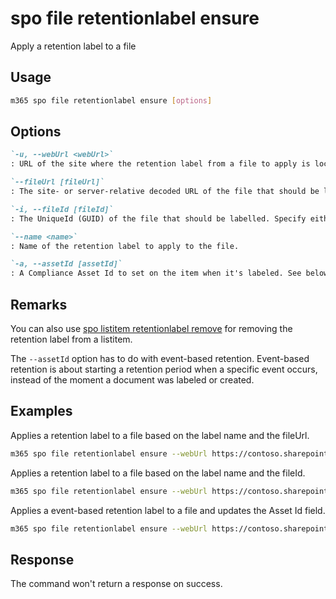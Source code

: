 
# spo file retentionlabel ensure

Apply a retention label to a file

## Usage

```sh
m365 spo file retentionlabel ensure [options]
```

## Options

```md definition-list
`-u, --webUrl <webUrl>`
: URL of the site where the retention label from a file to apply is located.

`--fileUrl [fileUrl]`
: The site- or server-relative decoded URL of the file that should be labelled. Specify either `fileUrl` or `fileId` but not both.

`-i, --fileId [fileId]`
: The UniqueId (GUID) of the file that should be labelled. Specify either `fileUrl` or `fileId` but not both.

`--name <name>`
: Name of the retention label to apply to the file.

`-a, --assetId [assetId]`
: A Compliance Asset Id to set on the item when it's labeled. See below for more information.
```

<Global />

## Remarks

You can also use [spo listitem retentionlabel remove](./../../../cmd/spo/listitem/listitem-retentionlabel-remove.mdx) for removing the retention label from a listitem.

The `--assetId` option has to do with event-based retention. Event-based retention is about starting a retention period when a specific event occurs, instead of the moment a document was labeled or created.

## Examples

Applies a retention label to a file based on the label name and the fileUrl.

```sh
m365 spo file retentionlabel ensure --webUrl https://contoso.sharepoint.com/sites/project-x --fileUrl '/Shared Documents/Document.docx' --name 'Some label'
```

Applies a retention label to a file based on the label name and the fileId.

```sh
m365 spo file retentionlabel ensure --webUrl https://contoso.sharepoint.com/sites/project-x --fileId '26541f96-017c-4189-a604-599e083533b8' --name 'Some label'
```

Applies a event-based retention label to a file and updates the Asset Id field.

```sh
m365 spo file retentionlabel ensure --webUrl https://contoso.sharepoint.com/sites/project-x --fileId '26541f96-017c-4189-a604-599e083533b8' --name 'Some label' --assetId 'XYZ'
```

## Response

The command won't return a response on success.
